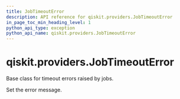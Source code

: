 ```yaml
---
title: JobTimeoutError
description: API reference for qiskit.providers.JobTimeoutError
in_page_toc_min_heading_level: 1
python_api_type: exception
python_api_name: qiskit.providers.JobTimeoutError
---
```


# qiskit.providers.JobTimeoutError

<Class id="qiskit.providers.JobTimeoutError" name="JobTimeoutError" isDedicatedPage={true} github="https://github.com/qiskit/qiskit/tree/stable/0.19/qiskit/providers/exceptions.py" signature="JobTimeoutError(*message)">
  Base class for timeout errors raised by jobs.

  Set the error message.
</Class>

